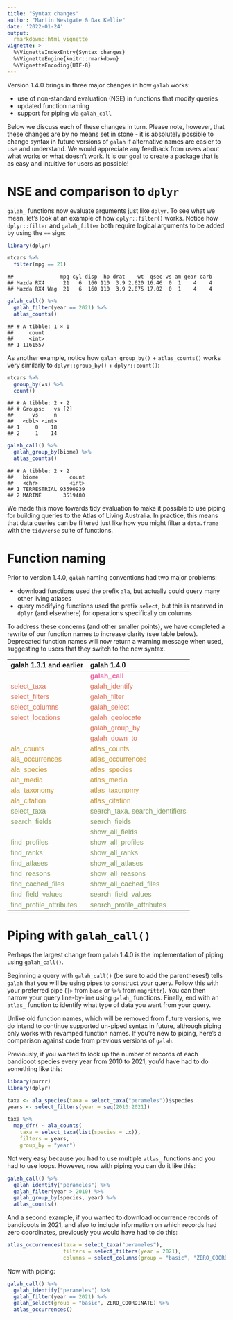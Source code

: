 ```yaml
---
title: "Syntax changes"
author: "Martin Westgate & Dax Kellie"
date: '2022-01-24'
output:
  rmarkdown::html_vignette
vignette: >
  %\VignetteIndexEntry{Syntax changes}
  %\VignetteEngine{knitr::rmarkdown}
  %\VignetteEncoding{UTF-8}
---
```


Version 1.4.0 brings in three major changes in how `galah` works:
  
- use of non-standard evaluation (NSE) in functions that modify queries
- updated function naming
- support for piping via `galah_call`
  
Below we discuss each of these changes in turn. Please note, however, that these 
changes are by no means set in stone - it is absolutely possible to 
change syntax in future versions of `galah` if alternative names are easier to 
use and understand. We would appreciate any feedback from users about what works 
or what doesn't work. It is our goal to create a package that is as easy and 
intuitive for users as possible!


# NSE and comparison to `dplyr`
`galah_` functions now evaluate arguments just like `dplyr`. To see what we mean, 
let's look at an example of how `dplyr::filter()` works. Notice how `dplyr::filter` 
and `galah_filter` both require logical arguments to be added by using the `==` sign:


```r
library(dplyr)

mtcars %>% 
  filter(mpg == 21)
```

```
##               mpg cyl disp  hp drat    wt  qsec vs am gear carb
## Mazda RX4      21   6  160 110  3.9 2.620 16.46  0  1    4    4
## Mazda RX4 Wag  21   6  160 110  3.9 2.875 17.02  0  1    4    4
```

```r
galah_call() %>% 
  galah_filter(year == 2021) %>% 
  atlas_counts()
```

```
## # A tibble: 1 × 1
##     count
##     <int>
## 1 1161557
```

As another example, notice how `galah_group_by()` + `atlas_counts()` works very 
similarly to `dplyr::group_by()` + `dplyr::count()`:


```r
mtcars %>% 
  group_by(vs) %>% 
  count()
```

```
## # A tibble: 2 × 2
## # Groups:   vs [2]
##      vs     n
##   <dbl> <int>
## 1     0    18
## 2     1    14
```

```r
galah_call() %>%
  galah_group_by(biome) %>%
  atlas_counts()
```

```
## # A tibble: 2 × 2
##   biome          count
##   <chr>          <int>
## 1 TERRESTRIAL 93590939
## 2 MARINE       3519480
```

We made this move towards tidy evaluation to make it possible to use 
piping for building queries to the Atlas of Living Australia. In practice, this 
means that data queries can be filtered just like how you might 
filter a `data.frame` with the `tidyverse` suite of functions. 


# Function naming
Prior to version 1.4.0, `galah` naming conventions had two major problems:

- download functions used the prefix `ala`, but actually could query many other living atlases
- query modifying functions used the prefix `select`, but this is reserved in `dplyr` (and elsewhere) for operations specifically on columns

To address these concerns (and other smaller points), we have completed a 
rewrite of our function names to increase clarity (see table below).
Deprecated function names will now return a warning message when used, suggesting
to users that they switch to the new syntax. 

<table class="table lightable-paper" style='width: auto !important; margin-left: auto; margin-right: auto; font-family: "Arial Narrow", arial, helvetica, sans-serif; margin-left: auto; margin-right: auto;'>
 <thead>
  <tr>
   <th style="text-align:left;"> galah 1.3.1 and earlier </th>
   <th style="text-align:left;"> galah 1.4.0 </th>
  </tr>
 </thead>
<tbody>
  <tr>
   <td style="text-align:left;font-weight: bold;color: #f064a4 !important;">  </td>
   <td style="text-align:left;font-weight: bold;color: #f064a4 !important;"> galah_call </td>
  </tr>
  <tr>
   <td style="text-align:left;color: #E06E53 !important;"> select_taxa </td>
   <td style="text-align:left;color: #E06E53 !important;"> galah_identify </td>
  </tr>
  <tr>
   <td style="text-align:left;color: #E06E53 !important;"> select_filters </td>
   <td style="text-align:left;color: #E06E53 !important;"> galah_filter </td>
  </tr>
  <tr>
   <td style="text-align:left;color: #E06E53 !important;"> select_columns </td>
   <td style="text-align:left;color: #E06E53 !important;"> galah_select </td>
  </tr>
  <tr>
   <td style="text-align:left;color: #E06E53 !important;"> select_locations </td>
   <td style="text-align:left;color: #E06E53 !important;"> galah_geolocate </td>
  </tr>
  <tr>
   <td style="text-align:left;color: #E06E53 !important;">  </td>
   <td style="text-align:left;color: #E06E53 !important;"> galah_group_by </td>
  </tr>
  <tr>
   <td style="text-align:left;color: #E06E53 !important;">  </td>
   <td style="text-align:left;color: #E06E53 !important;"> galah_down_to </td>
  </tr>
  <tr>
   <td style="text-align:left;color: #E06E53 !important;color: #c7902a !important;"> ala_counts </td>
   <td style="text-align:left;color: #E06E53 !important;color: #c7902a !important;"> atlas_counts </td>
  </tr>
  <tr>
   <td style="text-align:left;color: #c7902a !important;"> ala_occurrences </td>
   <td style="text-align:left;color: #c7902a !important;"> atlas_occurrences </td>
  </tr>
  <tr>
   <td style="text-align:left;color: #c7902a !important;"> ala_species </td>
   <td style="text-align:left;color: #c7902a !important;"> atlas_species </td>
  </tr>
  <tr>
   <td style="text-align:left;color: #c7902a !important;"> ala_media </td>
   <td style="text-align:left;color: #c7902a !important;"> atlas_media </td>
  </tr>
  <tr>
   <td style="text-align:left;color: #c7902a !important;"> ala_taxonomy </td>
   <td style="text-align:left;color: #c7902a !important;"> atlas_taxonomy </td>
  </tr>
  <tr>
   <td style="text-align:left;color: #c7902a !important;"> ala_citation </td>
   <td style="text-align:left;color: #c7902a !important;"> atlas_citation </td>
  </tr>
  <tr>
   <td style="text-align:left;color: #7f9959 !important;"> select_taxa </td>
   <td style="text-align:left;color: #7f9959 !important;"> search_taxa, search_identifiers </td>
  </tr>
  <tr>
   <td style="text-align:left;color: #7f9959 !important;"> search_fields </td>
   <td style="text-align:left;color: #7f9959 !important;"> search_fields </td>
  </tr>
  <tr>
   <td style="text-align:left;color: #7f9959 !important;">  </td>
   <td style="text-align:left;color: #7f9959 !important;"> show_all_fields </td>
  </tr>
  <tr>
   <td style="text-align:left;color: #7f9959 !important;"> find_profiles </td>
   <td style="text-align:left;color: #7f9959 !important;"> show_all_profiles </td>
  </tr>
  <tr>
   <td style="text-align:left;color: #7f9959 !important;"> find_ranks </td>
   <td style="text-align:left;color: #7f9959 !important;"> show_all_ranks </td>
  </tr>
  <tr>
   <td style="text-align:left;color: #7f9959 !important;"> find_atlases </td>
   <td style="text-align:left;color: #7f9959 !important;"> show_all_atlases </td>
  </tr>
  <tr>
   <td style="text-align:left;color: #7f9959 !important;"> find_reasons </td>
   <td style="text-align:left;color: #7f9959 !important;"> show_all_reasons </td>
  </tr>
  <tr>
   <td style="text-align:left;color: #7f9959 !important;"> find_cached_files </td>
   <td style="text-align:left;color: #7f9959 !important;"> show_all_cached_files </td>
  </tr>
  <tr>
   <td style="text-align:left;color: #7f9959 !important;"> find_field_values </td>
   <td style="text-align:left;color: #7f9959 !important;"> search_field_values </td>
  </tr>
  <tr>
   <td style="text-align:left;color: #7f9959 !important;"> find_profile_attributes </td>
   <td style="text-align:left;color: #7f9959 !important;"> search_profile_attributes </td>
  </tr>
</tbody>
</table>

# Piping with `galah_call()`

Perhaps the largest change from `galah` 1.4.0 is the implementation of piping 
using `galah_call()`. 

Beginning a query with `galah_call()` (be sure to add the parentheses!) tells 
`galah` that you will be using pipes to construct your query. Follow this with 
your preferred pipe (`|>` from `base` or `%>%` from `magrittr`). You can then 
narrow your query line-by-line using `galah_` functions. Finally, end with an 
`atlas_` function to identify what type of data you want from your query.  
  
Unlike old function names, which will be removed from future versions, we do intend to 
continue supported un-piped syntax in future, although piping only works with 
revamped function names. If you're new to piping, here's a comparison against
code from previous versions of `galah`.

Previously, if you wanted to look up the number of records of each bandicoot 
species every year from 2010 to 2021, you'd have had to do 
something like this:
  

```r
library(purrr)
library(dplyr)

taxa <- ala_species(taxa = select_taxa("perameles"))$species
years <- select_filters(year = seq(2010:2021))

taxa %>%
  map_dfr( ~ ala_counts(
    taxa = select_taxa(list(species = .x)),
    filters = years,
    group_by = "year")
```
  
Not very easy because you had to use multiple `atlas_` functions and you had to 
use loops. However, now with piping you can do it like this:


```r
galah_call() %>%
  galah_identify("perameles") %>%
  galah_filter(year > 2010) %>%
  galah_group_by(species, year) %>%
  atlas_counts()
```

And a second example, if you wanted to download occurrence records of bandicoots 
in 2021, and also to include information on which records had zero coordinates, 
previously you would have had to do this:
  



```r
atlas_occurrences(taxa = select_taxa("perameles"),
                  filters = select_filters(year = 2021),
                  columns = select_columns(group = "basic", "ZERO_COORDINATE"))
```

Now with piping:


```r
galah_call() %>%
  galah_identify("perameles") %>%
  galah_filter(year == 2021) %>%
  galah_select(group = "basic", ZERO_COORDINATE) %>%
  atlas_occurrences()
```

